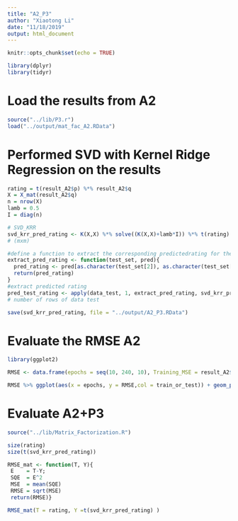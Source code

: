 ---
title: "A2_P3"
author: "Xiaotong Li"
date: "11/18/2019"
output: html_document
---

```{r setup, include=FALSE}
knitr::opts_chunk$set(echo = TRUE)
```

```{r}
library(dplyr)
library(tidyr)
```

# Load the results from A2

```{r}
source("../lib/P3.r")
load("../output/mat_fac_A2.RData")
```

# Performed SVD with Kernel Ridge Regression on the results

```{r}
rating = t(result_A2$p) %*% result_A2$q
X = X_mat(result_A2$q)
n = nrow(X)
lamb = 0.5
I = diag(n)
```


```{r}
# SVD_KRR
svd_krr_pred_rating <- K(X,X) %*% solve((K(X,X)+lamb*I)) %*% t(rating)
# (mxm)

#define a function to extract the corresponding predictedrating for the test set.
extract_pred_rating <- function(test_set, pred){
  pred_rating <- pred[as.character(test_set[2]), as.character(test_set[1])]
  return(pred_rating)
}
#extract predicted rating
pred_test_rating <- apply(data_test, 1, extract_pred_rating, svd_krr_pred_rating)
# number of rows of data test 

save(svd_krr_pred_rating, file = "../output/A2_P3.RData")
```

# Evaluate the RMSE A2

```{r}
library(ggplot2)

RMSE <- data.frame(epochs = seq(10, 240, 10), Training_MSE = result_A2$train_RMSE, Test_MSE = result_A2$test_RMSE) %>% gather(key = train_or_test, value = RMSE, -epochs)

RMSE %>% ggplot(aes(x = epochs, y = RMSE,col = train_or_test)) + geom_point() + scale_x_discrete(limits = seq(10, 240, 10)) + xlim(c(0, 240))
```

# Evaluate A2+P3

```{r}
source("../lib/Matrix_Factorization.R")
```
```{r}
size(rating)
size(t(svd_krr_pred_rating))
```

```{r}
RMSE_mat <- function(T, Y){
 E    = T-Y;
 SQE  = E^2
 MSE  = mean(SQE)
 RMSE = sqrt(MSE)
 return(RMSE)}
```

```{r}
RMSE_mat(T = rating, Y =t(svd_krr_pred_rating) )
```

